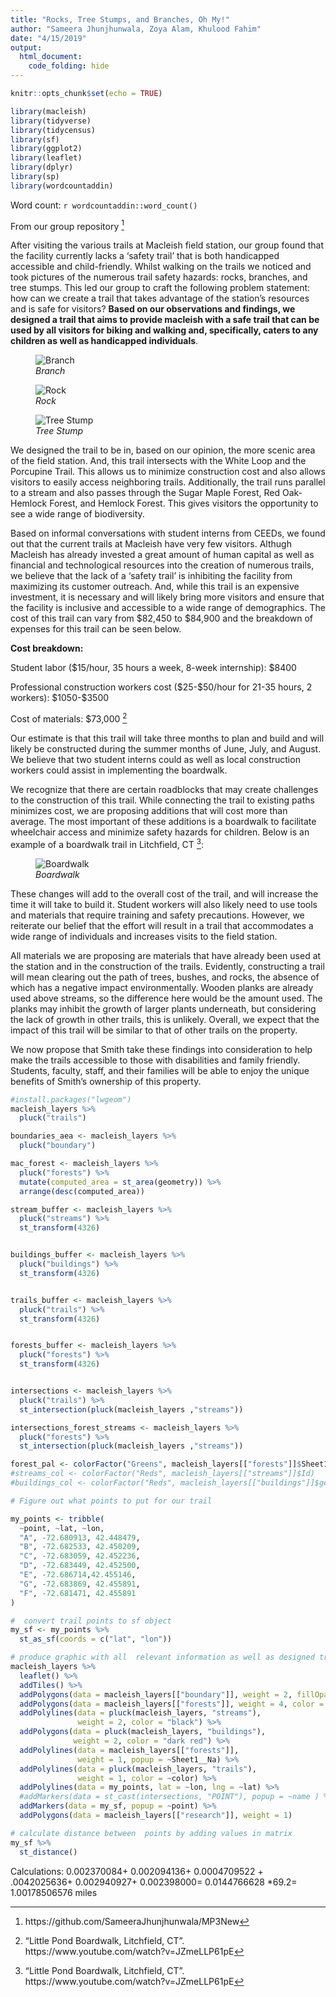 ```yaml
---
title: "Rocks, Tree Stumps, and Branches, Oh My!"
author: "Sameera Jhunjhunwala, Zoya Alam, Khulood Fahim"
date: "4/15/2019"
output: 
  html_document:
    code_folding: hide
---
```


```r
knitr::opts_chunk$set(echo = TRUE)
```


```r
library(macleish)
library(tidyverse)
library(tidycensus)
library(sf)
library(ggplot2)
library(leaflet)
library(dplyr)
library(sp)
library(wordcountaddin)
```

Word count: `r wordcountaddin::word_count()`

From our group repository [^1]

After visiting the various trails at Macleish field station, our group found that the facility currently lacks a ‘safety trail’ that is both handicapped accessible and child-friendly. Whilst walking on the trails we noticed and took pictures of the numerous trail safety hazards: rocks, branches, and tree stumps. This led our group to craft the following problem statement: how can we create a trail that takes advantage of the station's resources and is safe for visitors? **Based on our observations and findings, we designed a trail that aims to provide macleish with a safe trail that can be used by all visitors for biking and walking and, specifically, caters to any children as well as handicapped individuals**. 


![*Branch*](http://oi68.tinypic.com/wrchv4.jpg)


![*Rock*](http://oi66.tinypic.com/2ijb6d.jpg)

![*Tree Stump*](http://oi64.tinypic.com/21l4cg6.jpg)

We designed the trail to be in, based on our opinion, the more scenic area of the field station. And, this trail intersects with the White Loop and the Porcupine Trail. This allows us to  minimize construction cost and also allows visitors to easily access neighboring trails. Additionally, the  trail runs parallel to  a stream and also passes  through the Sugar Maple Forest, Red  Oak-Hemlock Forest, and Hemlock  Forest. This gives  visitors  the opportunity to see a wide  range of biodiversity. 

Based on informal conversations with student interns from CEEDs, we found out that the current trails at Macleish have very few visitors. Althugh Macleish has already invested a great amount of human capital as well as financial and technological resources into the creation of numerous trails, we believe that the lack of a 'safety trail' is inhibiting the facility from maximizing its customer outreach. And, while this trail is an expensive investment, it is necessary and  will likely bring more visitors and ensure that the facility is inclusive and accessible to a wide range of demographics. The cost of this trail can vary from $82,450  to $84,900 and the breakdown of expenses for this trail can  be seen below.

**Cost breakdown:**

Student labor ($15/hour, 35 hours a week, 8-week internship): $8400

Professional construction workers cost ($25-$50/hour for 21-35 hours, 2 workers): $1050-$3500

Cost of materials: $73,000 [^2]

Our estimate is that this trail will take three months to plan and build and will likely be constructed during the summer months of June, July, and August. We believe that two student interns could  as well as local construction workers could assist in implementing the boardwalk.

We recognize that there are certain roadblocks that may create challenges to the construction of this trail. While connecting the trail to existing paths minimizes cost, we are proposing additions that will cost more than average. The most important of these additions is a boardwalk to facilitate wheelchair access and minimize safety hazards for children. 
Below is an example of a boardwalk trail in Litchfield, CT  [^2]: 

![*Boardwalk*](http://i63.tinypic.com/2v8oocz.png)



These changes will add to the overall cost of the trail, and will increase the time it will take to build it. Student workers will also likely need to use tools and materials that require training and safety precautions. However, we reiterate our belief that the effort will result in a trail that accommodates a wide range of individuals and increases visits to the field station.

All materials we are proposing are materials that have already been used at the station and in the construction of the trails. Evidently, constructing a trail will mean clearing out the path of trees, bushes, and rocks, the absence of which has a negative impact environmentally. Wooden planks are already used above streams, so the difference here would be the amount used. The planks may inhibit the growth of larger plants underneath, but considering the lack of growth in other trails, this is unlikely. Overall, we expect that the impact of this trail will be similar to that of other trails on the property. 

We now propose that Smith take these findings into consideration to help make the trails accessible to those with disabilities and family friendly. Students, faculty, staff, and their families will be able to enjoy the unique benefits of Smith’s ownership of this property. 


```r
#install.packages("lwgeom")
macleish_layers %>% 
  pluck("trails")
```

```r
boundaries_aea <- macleish_layers %>% 
  pluck("boundary")

mac_forest <- macleish_layers %>% 
  pluck("forests") %>% 
  mutate(computed_area = st_area(geometry)) %>% 
  arrange(desc(computed_area))

stream_buffer <- macleish_layers %>% 
  pluck("streams") %>%
  st_transform(4326)


buildings_buffer <- macleish_layers %>% 
  pluck("buildings") %>%
  st_transform(4326)


trails_buffer <- macleish_layers %>% 
  pluck("trails") %>%
  st_transform(4326)


forests_buffer <- macleish_layers %>% 
  pluck("forests") %>%
  st_transform(4326)


intersections <- macleish_layers %>%
  pluck("trails") %>%
  st_intersection(pluck(macleish_layers ,"streams"))

intersections_forest_streams <- macleish_layers %>%
  pluck("forests") %>%
  st_intersection(pluck(macleish_layers ,"streams"))

forest_pal <- colorFactor("Greens", macleish_layers[["forests"]]$Sheet1__Na)
#streams_col <- colorFactor("Reds", macleish_layers[["streams"]]$Id) 
#buildings_col <- colorFactor("Reds", macleish_layers[["buildings"]]$geometry)

# Figure out what points to put for our trail

my_points <- tribble(
  ~point, ~lat, ~lon,
  "A", -72.680913, 42.448479,
  "B", -72.682533, 42.450209,
  "C", -72.683059, 42.452236,
  "D", -72.683449, 42.452500,
  "E", -72.686714,42.455146,
  "G", -72.683869, 42.455891,
  "F", -72.681471, 42.455891
) 

#  convert trail points to sf object
my_sf <- my_points %>%
  st_as_sf(coords = c("lat", "lon"))

# produce graphic with all  relevant information as well as designed trail
macleish_layers %>%
  leaflet() %>%
  addTiles() %>%
  addPolygons(data = macleish_layers[["boundary"]], weight = 2, fillOpacity = 0.01) %>%
  addPolygons(data = macleish_layers[["forests"]], weight = 4, color = ~forest_pal, popup = ~Sheet1__Na) %>%
  addPolylines(data = pluck(macleish_layers, "streams"), 
               weight = 2, color = "black") %>% 
  addPolygons(data = pluck(macleish_layers, "buildings"), 
              weight = 2, color = "dark red") %>% 
  addPolylines(data = macleish_layers[["forests"]],
               weight = 1, popup = ~Sheet1__Na) %>% 
  addPolylines(data = pluck(macleish_layers, "trails"), 
               weight = 1, color = ~color) %>% 
  addPolylines(data = my_points, lat = ~lon, lng = ~lat) %>%  
  #addMarkers(data = st_cast(intersections, "POINT"), popup = ~name ) %>% 
  addMarkers(data = my_sf, popup = ~point) %>% 
  addPolygons(data = macleish_layers[["research"]], weight = 1)
```

```r
# calculate distance between  points by adding values in matrix
my_sf %>%
  st_distance()
```

Calculations:  0.002370084+ 0.002094136+ 0.0004709522 + .0042025636+
              0.002940927+ 0.002398000= 0.0144766628 *69.2= 1.00178506576 miles
              


[^1]: https://github.com/SameeraJhunjhunwala/MP3New
[^2]: "Little Pond Boardwalk, Litchfield, CT". https://www.youtube.com/watch?v=JZmeLLP61pE













